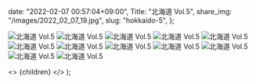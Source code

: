 
  date: "2022-02-07 00:57:04+09:00",
  Title: "北海道 Vol.5",
  share_img: "/images/2022_02_07_19.jpg",
  slug: "hokkaido-5",
};

![北海道 Vol.5](/images/2022_02_07_14.jpg)
![北海道 Vol.5](/images/2022_02_07_15.jpg)
![北海道 Vol.5](/images/2022_02_07_16.jpg)
![北海道 Vol.5](/images/2022_02_07_17.jpg)
![北海道 Vol.5](/images/2022_02_07_18.jpg)
![北海道 Vol.5](/images/2022_02_07_19.jpg)
![北海道 Vol.5](/images/2022_02_07_20.jpg)
![北海道 Vol.5](/images/2022_02_07_21.jpg)
![北海道 Vol.5](/images/2022_02_07_22.jpg)
![北海道 Vol.5](/images/2022_02_07_23.jpg)
![北海道 Vol.5](/images/2022_02_07_24.jpg)
![北海道 Vol.5](/images/2022_02_07_25.jpg)

  <>
    <Head>
      <title>{meta.Title} | 異郷好実</title>
    </Head>
    <PostLayout meta={meta}>{children}</PostLayout>
  </>
);
